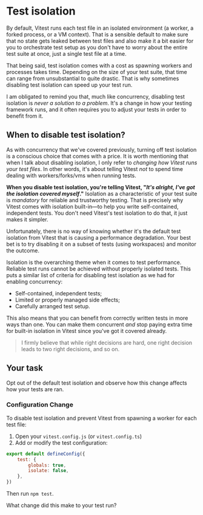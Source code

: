 # Test isolation

<EpicVideo url="https://www.epicweb.dev/workshops/advanced-vitest-patterns/performance/04-03-problem/solution" />

By default, Vitest runs each test file in an isolated environment (a worker, a forked process, or a VM context). That is a sensible default to make sure that no state gets leaked between test files and also make it a bit easier for you to orchestrate test setup as you don't have to worry about the entire test suite at once, just a single test file at a time.

That being said, test isolation comes with a cost as spawning workers and processes takes time. Depending on the size of your test suite, that time can range from unsubstantial to quite drastic. That is why sometimes disabling test isolation can speed up your test run.

<callout-warning>I am obligated to remind you that, much like concurrency, disabling test isolation is _never a solution to a problem_. It's a change in how your testing framework runs, and it often requires you to adjust your tests in order to benefit from it.</callout-warning>

## When to disable test isolation?

As with concurrency that we've covered previously, turning off test isolation is a conscious choice that comes with a price. It is worth mentioning that when I talk about disabling isolation, I only refer to _changing how Vitest runs your test files_. In other words, it's about telling Vitest _not_ to spend time dealing with workers/forks/vms when running tests.

**When you disable test isolation, you're telling Vitest, "_It's alright, I've got the isolation covered myself_."** Isolation as a characteristic of your test suite is _mandatory_ for reliable and trustworthy testing. That is precisely why Vitest comes with isolation built-in—to help you write self-contained, independent tests. You don't need Vitest's test isolation to do that, it just makes it simpler.

<callout-info>Unfortunately, there is no way of knowing whether it's the default test isolation from Vitest that is causing a performance degradation. Your best bet is to try disabling it on a subset of tests (using workspaces) and monitor the outcome.</callout-info>

Isolation is the overarching theme when it comes to test performance. Reliable test runs cannot be achieved without properly isolated tests. This puts a similar list of criteria for disabling test isolation as we had for enabling concurrency:

- Self-contained, independent tests;
- Limited or properly managed side effects;
- Carefully arranged test setup.

This also means that you can benefit from correctly written tests in more ways than one. You can make them concurrent _and_ stop paying extra time for built-in isolation in Vitest since you've got it covered already.

> I firmly believe that while right decisions are hard, one right decision leads to two right decisions, and so on.

## Your task

Opt out of the default test isolation and observe how this change affects how your tests are ran.

### Configuration Change

To disable test isolation and prevent Vitest from spawning a worker for each test file:

1. Open your `vitest.config.js` (or `vitest.config.ts`)
2. Add or modify the test configuration:

```javascript
export default defineConfig({
	test: {
		globals: true,
		isolate: false,
	},
})
```

Then run `npm test`.

What change did this make to your test run?
